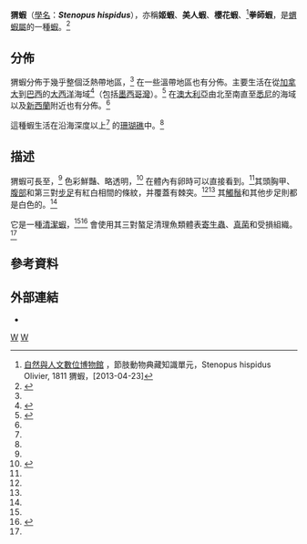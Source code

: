 {{Speciesbox
| taxon = Stenopus hispidus
| image = Reef0588 - Flickr - NOAA Photo Library.jpg
| binomial_authority = ([[Guillaume-Antoine_Olivier|Olivier]], 1811)<ref>{{Cite web |author=[[查爾斯·弗朗森|Charles Fransen]] |year=2010 |title=''Stenopus hispidus'' (Olivier, 1811) |publisher=[[World_Register_of_Marine_Species|World Register of Marine Species]] |url=http://www.marinespecies.org/aphia.php?p=taxdetails&id=210370 |accessdate=June 11, 2011 |archive-date=2018-08-10 |archive-url=https://web.archive.org/web/20180810174658/http://www.marinespecies.org/aphia.php?p=taxdetails |dead-url=no }}</ref>
}}
'''猬蝦'''（[[學名|學名]]：'''''Stenopus hispidus'''''），亦稱'''姬蝦'''、'''美人蝦'''、'''櫻花蝦'''、<ref name="dig">[http://digimuse.nmns.edu.tw/DigiMuse/NewModule.aspx?ObjectId=0b00000181e30670&ParentID=0b00000181e30624&Type=&Part=&Domin=z&Field=ar 自然與人文數位博物館] {{Wayback|url=http://digimuse.nmns.edu.tw/DigiMuse/NewModule.aspx?ObjectId=0b00000181e30670&ParentID=0b00000181e30624&Type=&Part=&Domin=z&Field=ar |date=20131220002758 }}，節肢動物典藏知識單元，Stenopus hispidus Olivier, 1811 猬蝦，[2013-04-23]</ref>'''拳師蝦'''，是[[蝟蝦屬|蝟蝦屬]]的一種[[蝦|蝦]]。<ref name="Aus">{{cite book |author=Gary C. B. Poore & Shane T. Ahyong |year=2004 |title=Marine Decapod Crustacea of Southern Australia: a Guide to Identification |publisher=[[CSIRO_Publishing|CSIRO Publishing]] |isbn=978-0-643-06906-0 |chapter=Stenopodidea – coral shrimps and venus shrimps |pages=145–149 |url=http://books.google.co.uk/books?id=ZZWnuGc0xlMC&pg=PA148 |access-date=2013-04-22 |archive-date=2013-12-21 |archive-url=https://web.archive.org/web/20131221032356/http://books.google.co.uk/books?id=ZZWnuGc0xlMC&pg=PA148 |dead-url=no }}</ref>

==分佈==
猬蝦分佈于幾乎整個泛熱帶地區，<ref name="Gulf"/> 在一些溫帶地區也有分佈。主要生活在從[[加拿大|加拿大]]到[[巴西|巴西]]的[[大西洋|大西洋]]海域<ref>{{cite web |url=http://sealifebase.org/summary/SpeciesSummary.php?genusname=Stenopus&speciesname=hispidus |title=''Stenopus hispidus'' (Olivier, 1811) banded coral shrimp |publisher=[[SeaLifeBase|SeaLifeBase]] |date=March 23, 2010 |accessdate=June 12, 2011}}</ref>（包括[[墨西哥灣|墨西哥灣]]）。<ref name="Gulf">{{cite book |editor=Darryl L. Felder & David K. Camp |year=2009 |title=Gulf of Mexico Origin, Waters, and Biota: Biodiversity |volume=Volume 1 |publisher=[[Texas_A&M_University_Press|Texas A&M University Press]] |isbn=978-1-60344-094-3 |chapter=Decapoda Crustacea of the Gulf of Mexico with Comments on the Amphionidacea |author=Darryl L. Felder, Fernando Álvarez, Joseph W. Goy & Rafael Lemaitre |pages=1019–1104 |url=http://books.google.co.uk/books?id=CphA8hiwaFIC&pg=PA1052}}</ref> 在[[澳大利亞|澳大利亞]]由北至南直至[[悉尼|悉尼]]的海域以及[[新西蘭|新西蘭]]附近也有分佈。<ref name="Aus"/>

這種蝦生活在沿海深度{{convert|210|m}}以上<ref name="Aus"/> 的[[珊瑚礁|珊瑚礁]]中。<ref name="Voss"/>

==描述==

猬蝦可長至{{convert|60|mm}}，<ref name="Aus"/> 色彩鮮豔、略透明，<ref name="Voss">{{cite book |author=Gilbert L. Voss |year= |title=Seashore Life of Florida and the Caribbean |publisher=[[Courier_Dover_Publications|Courier Dover Publications]] |isbn=978-0-486-42068-4 |chapter=The crustaceans |pages=78–123 |url=http://books.google.co.uk/books?id=scXKvA97b24C&pg=PA84 |access-date=2013-04-22 |archive-date=2015-04-21 |archive-url=https://web.archive.org/web/20150421222544/http://books.google.co.uk/books?id=scXKvA97b24C&pg=PA84 |dead-url=no }}</ref> 在體內有卵時可以直接看到。<ref name="dig"/>其頭胸甲、[[腹部|腹部]]和第三對[[步足|步足]]有紅白相間的條紋，并覆蓋有棘突。<ref name="Aus"/><ref name="Voss"/> 其[[觸鬚|觸鬚]]和其他步足則都是白色的。<ref name="Aus"/>

它是一種[[清潔蝦|清潔蝦]]，<ref name="Voss"/><ref name="HK">{{cite book |author=Brian Morton & John Edward Morton |year=1983 |title=The Sea Shore Ecology of Hong Kong |publisher=[[Hong_Kong_University_Press|Hong Kong University Press]] |isbn=978-962-209-027-9 |chapter=The coral sub-littoral |pages=253–300 |url=http://books.google.co.uk/books?id=r79kKRbkzMwC&pg=PA273 |access-date=2013-04-22 |archive-date=2015-04-21 |archive-url=https://web.archive.org/web/20150421222542/http://books.google.co.uk/books?id=r79kKRbkzMwC&pg=PA273 |dead-url=no }}</ref> 會使用其三對螯足清理魚類體表[[寄生蟲|寄生蟲]]、[[真菌|真菌]]和受損組織。<ref name="HK"/>

==參考資料==
{{reflist|32em}}

==外部連結==
*{{Commons category-inline|Stenopus hispidus|''Stenopus hispidus''}}
{{Taxonbar}}
[[Category:蝟蝦下目|W]]
[[Category:_1811年描述的动物|W]]